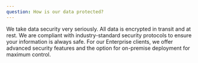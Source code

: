 ```yaml
---
question: How is our data protected?
---
```


We take data security very seriously. All data is encrypted in transit and at rest. We are compliant with industry-standard security protocols to ensure your information is always safe. For our Enterprise clients, we offer advanced security features and the option for on-premise deployment for maximum control.
